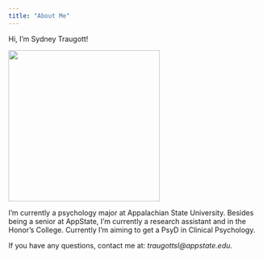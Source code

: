 ```yaml
---
title: "About Me"
---
```


Hi, I'm Sydney Traugott!

![](./Pics/MePic.jpg){fig-align="center" width="300"}

I'm currently a psychology major at Appalachian State University. Besides being a senior at AppState, I'm currently a research assistant and in the Honor's College. Currently I'm aiming to get a PsyD in Clinical Psychology. 

If you have any questions, contact me at: *traugottsl@appstate.edu.*